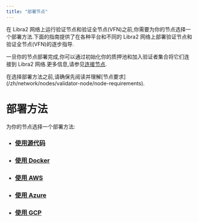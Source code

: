 ```yaml
---
title: "部署节点"
---
```



在 Libra2 网络上运行验证节点和验证全节点(VFN)之前,你需要为你的节点选择一个部署方法.下面的指南提供了在各种平台和不同的 Libra2 网络上部署验证节点和 验证全节点(VFN)的逐步指导.

一旦你的节点部署完成,你可以通过初始化你的质押池和加入验证者集合将它们连接到 Libra2 网络.更多信息,请参见[连接节点](/zh/network/nodes/validator-node/connect-nodes).

<Aside type="caution">
  在选择部署方法之前,请确保先阅读并理解[节点要求](/zh/network/nodes/validator-node/node-requirements).
</Aside>

# 部署方法

为你的节点选择一个部署方法:

- ### [使用源代码](/zh/network/nodes/full-node/deployments/using-source-code)
- ### [使用 Docker](/zh/network/nodes/full-node/deployments/using-docker)
- ### [使用 AWS](/zh/network/nodes/validator-node/deploy-nodes/using-aws)
- ### [使用 Azure](/zh/network/nodes/validator-node/deploy-nodes/using-azure)
- ### [使用 GCP](/zh/network/nodes/full-node/deployments/using-gcp)
